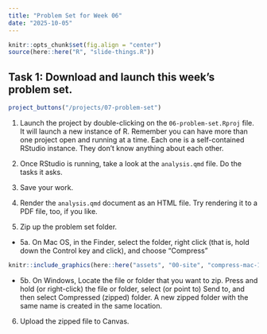 ```yaml
---
title: "Problem Set for Week 06"
date: "2025-10-05"
---
```


```r
knitr::opts_chunk$set(fig.align = "center")
source(here::here("R", "slide-things.R"))
```

## Task 1: Download and launch this week's problem set.

```r
project_buttons("/projects/07-problem-set")
```

1. Launch the project by double-clicking on the `06-problem-set.Rproj` file. It will launch a new instance of R. Remember you can have more than one project open and running at a time. Each one is a self-contained RStudio instance. They don't know anything about each other.

2. Once RStudio is running, take a look at the `analysis.qmd` file. Do the tasks it asks.

3. Save your work.

4. Render the `analysis.qmd` document as an HTML file. Try rendering it to a PDF file, too, if you like.

5. Zip up the problem set folder.

- 5a. On Mac OS, in the Finder, select the folder, right click (that is, hold down the Control key and click), and choose "Compress"

```r
knitr::include_graphics(here::here("assets", "00-site", "compress-mac-1.png"), error = FALSE)
```

- 5b. On Windows, Locate the file or folder that you want to zip. Press and hold (or right-click) the file or folder, select (or point to) Send to, and then select Compressed (zipped) folder. A new zipped folder with the same name is created in the same location.

6. Upload the zipped file to Canvas.
